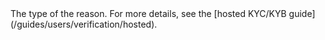<ResponseField name="Type" type="string" >    
The type of the reason. For more details, see the [hosted KYC/KYB guide](/guides/users/verification/hosted). 
</ResponseField>